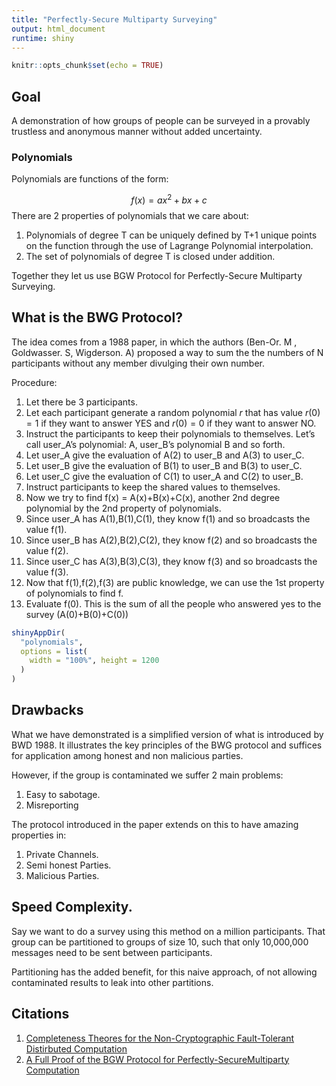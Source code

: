 ```yaml
---
title: "Perfectly-Secure Multiparty Surveying"
output: html_document
runtime: shiny
---
```


```r
knitr::opts_chunk$set(echo = TRUE)
```

## Goal

A demonstration of how groups of people can be surveyed in a provably trustless and anonymous manner without added uncertainty.

### Polynomials

Polynomials are functions of the form:

$$f(x) = ax^2 +bx+c$$
There are 2 properties of polynomials that we care about:

1. Polynomials of degree T can be uniquely defined by T+1 unique points on the function through the use of Lagrange Polynomial interpolation.
2. The set of polynomials of degree T is closed under addition.

Together they let us use BGW Protocol for Perfectly-Secure Multiparty Surveying.
 
## What is the BWG Protocol?

The idea comes from a 1988 paper, in which the authors (Ben-Or. M , Goldwasser. S, Wigderson. A) proposed a way to sum the the numbers of N participants without any member divulging their own number. 

Procedure:

1. Let there be 3 participants.
2. Let each participant generate a random polynomial $r$ that has value $r(0) = 1$ if they want to answer YES and $r(0)=0$ if they want to answer NO.
3. Instruct the participants to keep their polynomials to themselves. Let's call user_A's polynomial: A, user_B's polynomial B and so forth.
4. Let user_A give the evaluation of A(2) to user_B and A(3) to user_C.
5. Let user_B give the evaluation of B(1) to user_B and B(3) to user_C.
6. Let user_C give the evaluation of C(1) to user_A and C(2) to user_B.
7. Instruct participants to keep the shared values to themselves.
8. Now we try to find f(x) = A(x)+B(x)+C(x), another 2nd degree polynomial by the 2nd property of polynomials.
9. Since user_A has A(1),B(1),C(1), they know f(1) and so broadcasts the value f(1).
10. Since user_B has A(2),B(2),C(2), they know f(2) and so broadcasts the value f(2).
11. Since user_C has A(3),B(3),C(3), they know f(3) and so broadcasts the value f(3).
12. Now that f(1),f(2),f(3) are public knowledge, we can use the 1st property of polynomials to find f.
13. Evaluate f(0). This is the sum of all the people who answered yes to the survey (A(0)+B(0)+C(0))






```r
shinyAppDir(
  "polynomials",
  options = list(
    width = "100%", height = 1200
  )
)
```


## Drawbacks
What we have demonstrated is a simplified version of what is introduced by BWD 1988. It illustrates the key principles of the BWG protocol and suffices for application among honest and non malicious parties.

However, if the group is contaminated we suffer 2 main problems:

1. Easy to sabotage. 
2. Misreporting


The protocol introduced in the paper extends on this to have amazing properties in:

1. Private Channels.
2. Semi honest Parties.
3. Malicious Parties.

## Speed Complexity.

Say we want to do a survey using this method on a million participants. That group can be partitioned to groups of size 10, such that only 10,000,000 messages need to be sent between participants. 

Partitioning has the added benefit, for this naive approach, of not allowing contaminated results to leak into other partitions.

## Citations

1. [Completeness Theores for the Non-Cryptographic Fault-Tolerant Distirbuted Computation](https://www.math.ias.edu/~avi/PUBLICATIONS/MYPAPERS/GBW88/GBW88.pdf)
2. [A Full Proof of the BGW Protocol for Perfectly-SecureMultiparty Computation](https://eprint.iacr.org/2011/136.pdf)
